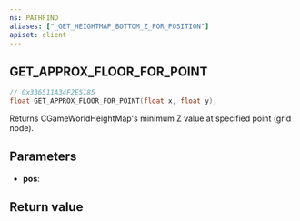 ```yaml
---
ns: PATHFIND
aliases: ["_GET_HEIGHTMAP_BOTTOM_Z_FOR_POSITION"]
apiset: client
---
```

## GET_APPROX_FLOOR_FOR_POINT

```c
// 0x336511A34F2E5185
float GET_APPROX_FLOOR_FOR_POINT(float x, float y);
```

Returns CGameWorldHeightMap's minimum Z value at specified point (grid node).

## Parameters
* **pos**:

## Return value